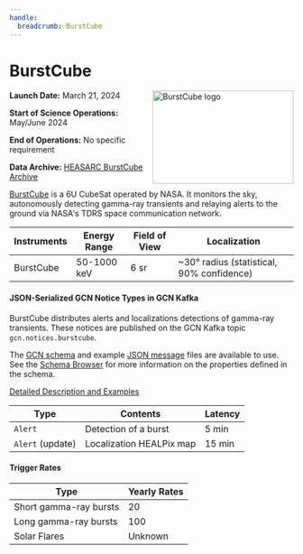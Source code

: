 ```yaml
---
handle:
  breadcrumb: BurstCube
---
```



# BurstCube

<img
  src={logo}
  align="right"
  width="250"
  height="165"
  alt="BurstCube logo"
  className="grid-col-6 mobile-lg:grid-col-4 tablet:grid-col-2 desktop:grid-col-3 height-auto"
/>

**Launch Date:** March 21, 2024

**Start of Science Operations:** May/June 2024

**End of Operations:** No specific requirement

**Data Archive:**
[HEASARC BurstCube Archive](https://heasarc.gsfc.nasa.gov/docs/burstcube/archive/)

[BurstCube](https://science.nasa.gov/mission/burstcube/) is a 6U CubeSat operated by NASA. It monitors the sky, autonomously detecting gamma-ray transients and relaying alerts to the ground via NASA's TDRS space communication network.

<div className="overflow-table">

| Instruments | Energy Range | Field of View | Localization                              |
| ----------- | ------------ | ------------- | ----------------------------------------- |
| BurstCube   | 50-1000 keV  | 6 sr          | ~30° radius (statistical, 90% confidence) |

</div>

#### JSON-Serialized GCN Notice Types in GCN Kafka

BurstCube distributes alerts and localizations detections of gamma-ray transients. These notices are published on the GCN Kafka topic `gcn.notices.burstcube`.

The [GCN schema](/schema/stable/gcn/notices/burstcube/alert.schema.json) and
example [JSON message](/schema/stable/gcn/notices/burstcube/alert.example.json) files are available to use. See the [Schema Browser](/docs/schema/stable/gcn/notices/burstcube/alert.schema.json) for more information on the properties defined in the schema.

[Detailed Description and Examples](https://github.com/nasa-gcn/gcn-schema/tree/main/gcn/notices/burstcube)

<div className="overflow-table">

| Type             | Contents                 | Latency |
| ---------------- | ------------------------ | ------- |
| `Alert`          | Detection of a burst     | 5 min   |
| `Alert` (update) | Localization HEALPix map | 15 min  |

</div>

#### Trigger Rates

<div className="overflow-table">

| Type                   | Yearly Rates |
| ---------------------- | ------------ |
| Short gamma-ray bursts | 20           |
| Long gamma-ray bursts  | 100          |
| Solar Flares           | Unknown      |

</div>
